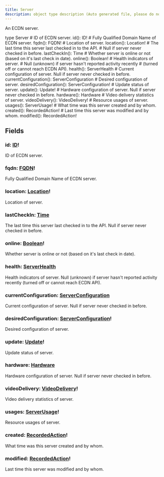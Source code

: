 ```yaml
---
title: Server
description: object type description (Auto generated file, please do not modify)
---
```



An ECDN server.

<GQLCodeSnippet>
<GQLLine><GQLKeyword>type</GQLKeyword> Server <GQLOpen /></GQLLine>
<GQLLine> </GQLLine>
	<GQLLine><GQLTab /><GQLComment># ID of ECDN server.</GQLComment></GQLLine>
	<GQLLine><GQLTab /><GQLName>id</GQLName>(): <GQLLink href="../../ecdn-api-scalars/ID">ID</GQLLink><GQLOperator>!</GQLOperator></GQLLine>
<GQLLine> </GQLLine>
	<GQLLine><GQLTab /><GQLComment># Fully Qualified Domain Name of ECDN server.</GQLComment></GQLLine>
	<GQLLine><GQLTab /><GQLName>fqdn</GQLName>(): <GQLLink href="../../ecdn-api-scalars/FQDN">FQDN</GQLLink><GQLOperator>!</GQLOperator></GQLLine>
<GQLLine> </GQLLine>
	<GQLLine><GQLTab /><GQLComment># Location of server.</GQLComment></GQLLine>
	<GQLLine><GQLTab /><GQLName>location</GQLName>(): <GQLLink href="../../ecdn-api-objects/Location">Location</GQLLink><GQLOperator>!</GQLOperator></GQLLine>
<GQLLine> </GQLLine>
	<GQLLine><GQLTab /><GQLComment># The last time this server last checked in to the API.</GQLComment></GQLLine>
	<GQLLine><GQLTab /><GQLComment># Null if server never checked in before.</GQLComment></GQLLine>
	<GQLLine><GQLTab /><GQLName>lastCheckIn</GQLName>(): <GQLLink href="../../ecdn-api-scalars/Time">Time</GQLLink></GQLLine>
<GQLLine> </GQLLine>
	<GQLLine><GQLTab /><GQLComment># Whether server is online or not (based on it's last check in date).</GQLComment></GQLLine>
	<GQLLine><GQLTab /><GQLName>online</GQLName>(): <GQLLink href="../../ecdn-api-scalars/Boolean">Boolean</GQLLink><GQLOperator>!</GQLOperator></GQLLine>
<GQLLine> </GQLLine>
	<GQLLine><GQLTab /><GQLComment># Health indicators of server.</GQLComment></GQLLine>
	<GQLLine><GQLTab /><GQLComment># Null (unknown) if server hasn't reported activity recently</GQLComment></GQLLine>
	<GQLLine><GQLTab /><GQLComment># (turned off or cannot reach ECDN API).</GQLComment></GQLLine>
	<GQLLine><GQLTab /><GQLName>health</GQLName>(): <GQLLink href="../../ecdn-api-objects/ServerHealth">ServerHealth</GQLLink></GQLLine>
<GQLLine> </GQLLine>
	<GQLLine><GQLTab /><GQLComment># Current configuration of server. Null if server never checked in before.</GQLComment></GQLLine>
	<GQLLine><GQLTab /><GQLName>currentConfiguration</GQLName>(): <GQLLink href="../../ecdn-api-objects/ServerConfiguration">ServerConfiguration</GQLLink></GQLLine>
<GQLLine> </GQLLine>
	<GQLLine><GQLTab /><GQLComment># Desired configuration of server.</GQLComment></GQLLine>
	<GQLLine><GQLTab /><GQLName>desiredConfiguration</GQLName>(): <GQLLink href="../../ecdn-api-objects/ServerConfiguration">ServerConfiguration</GQLLink><GQLOperator>!</GQLOperator></GQLLine>
<GQLLine> </GQLLine>
	<GQLLine><GQLTab /><GQLComment># Update status of server.</GQLComment></GQLLine>
	<GQLLine><GQLTab /><GQLName>update</GQLName>(): <GQLLink href="../../ecdn-api-objects/Update">Update</GQLLink><GQLOperator>!</GQLOperator></GQLLine>
<GQLLine> </GQLLine>
	<GQLLine><GQLTab /><GQLComment># Hardware configuration of server. Null if server never checked in before.</GQLComment></GQLLine>
	<GQLLine><GQLTab /><GQLName>hardware</GQLName>(): <GQLLink href="../../ecdn-api-objects/Hardware">Hardware</GQLLink></GQLLine>
<GQLLine> </GQLLine>
	<GQLLine><GQLTab /><GQLComment># Video delivery statistics of server.</GQLComment></GQLLine>
	<GQLLine><GQLTab /><GQLName>videoDelivery</GQLName>(): <GQLLink href="../../ecdn-api-objects/VideoDelivery">VideoDelivery</GQLLink><GQLOperator>!</GQLOperator></GQLLine>
<GQLLine> </GQLLine>
	<GQLLine><GQLTab /><GQLComment># Resource usages of server.</GQLComment></GQLLine>
	<GQLLine><GQLTab /><GQLName>usages</GQLName>(): <GQLLink href="../../ecdn-api-objects/ServerUsage">ServerUsage</GQLLink><GQLOperator>!</GQLOperator></GQLLine>
<GQLLine> </GQLLine>
	<GQLLine><GQLTab /><GQLComment># What time was this server created and by whom.</GQLComment></GQLLine>
	<GQLLine><GQLTab /><GQLName>created</GQLName>(): <GQLLink href="../../ecdn-api-objects/RecordedAction">RecordedAction</GQLLink><GQLOperator>!</GQLOperator></GQLLine>
<GQLLine> </GQLLine>
	<GQLLine><GQLTab /><GQLComment># Last time this server was modified and by whom.</GQLComment></GQLLine>
	<GQLLine><GQLTab /><GQLName>modified</GQLName>(): <GQLLink href="../../ecdn-api-objects/RecordedAction">RecordedAction</GQLLink><GQLOperator>!</GQLOperator></GQLLine>
<GQLLine> </GQLLine>
<GQLLine><GQLClose /></GQLLine>
</GQLCodeSnippet>


## Fields

### id: [ID](../ecdn-api-scalars/ID)!
ID of ECDN server.


### fqdn: [FQDN](../ecdn-api-scalars/FQDN)!
Fully Qualified Domain Name of ECDN server.


### location: [Location](../ecdn-api-objects/Location)!
Location of server.


### lastCheckIn: [Time](../ecdn-api-scalars/Time)
The last time this server last checked in to the API.
Null if server never checked in before.


### online: [Boolean](../ecdn-api-scalars/Boolean)!
Whether server is online or not (based on it's last check in date).


### health: [ServerHealth](../ecdn-api-objects/ServerHealth)
Health indicators of server.
Null (unknown) if server hasn't reported activity recently
(turned off or cannot reach ECDN API).


### currentConfiguration: [ServerConfiguration](../ecdn-api-objects/ServerConfiguration)
Current configuration of server. Null if server never checked in before.


### desiredConfiguration: [ServerConfiguration](../ecdn-api-objects/ServerConfiguration)!
Desired configuration of server.


### update: [Update](../ecdn-api-objects/Update)!
Update status of server.


### hardware: [Hardware](../ecdn-api-objects/Hardware)
Hardware configuration of server. Null if server never checked in before.


### videoDelivery: [VideoDelivery](../ecdn-api-objects/VideoDelivery)!
Video delivery statistics of server.


### usages: [ServerUsage](../ecdn-api-objects/ServerUsage)!
Resource usages of server.


### created: [RecordedAction](../ecdn-api-objects/RecordedAction)!
What time was this server created and by whom.


### modified: [RecordedAction](../ecdn-api-objects/RecordedAction)!
Last time this server was modified and by whom.



